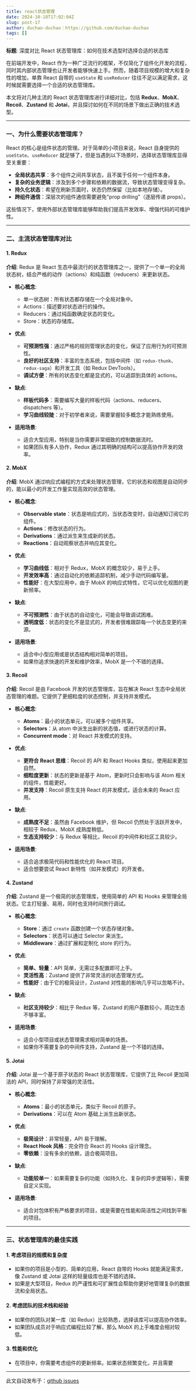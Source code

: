 ```yaml
---
title: react状态管理
date: 2024-10-18T17:02:04Z
slug: post-17
author: duchao-duchao：https://github.com/duchao-duchao
tags: []
---
```


**标题**: 深度对比 React 状态管理库：如何在技术选型时选择合适的状态库

在前端开发中，React 作为一种广泛流行的框架，不仅简化了组件化开发的流程，同时其内部状态管理也让开发者能够快速上手。然而，随着项目规模的增大和复杂性的增加，单靠 React 自带的 `useState` 和 `useReducer` 往往不足以满足需求，这时候就需要选择一个合适的状态管理库。

本文将对几种主流的 React 状态管理库进行详细对比，包括 **Redux**、**MobX**、**Recoil**、**Zustand** 和 **Jotai**，并且探讨如何在不同的场景下做出正确的技术选型。

---

### 一、为什么需要状态管理库？

React 的核心是组件状态的管理。对于简单的小项目来说，React 自身提供的 `useState`、`useReducer` 就足够了，但是当遇到以下场景时，选择状态管理库显得至关重要：

- **全局状态共享**：多个组件之间共享状态，且不属于任何一个组件本身。
- **复杂的业务逻辑**：涉及到多个步骤和依赖的数据流，导致状态管理变得复杂。
- **持久化状态**：希望在刷新页面时，状态仍然保留（比如本地存储）。
- **跨组件通信**：深层次的组件通信需要避免"prop drilling"（逐层传递 props）。

这些情况下，使用外部状态管理库能够帮助我们提高开发效率、增强代码的可维护性。

---

### 二、主流状态管理库对比

#### 1. Redux

**介绍**: Redux 是 React 生态中最流行的状态管理库之一，提供了一个单一的全局状态树，结合严格的动作（actions）和纯函数（reducers）来更新状态。

- **核心概念**: 
  - 单一状态树：所有状态都存储在一个全局对象中。
  - Actions：描述要对状态进行的操作。
  - Reducers：通过纯函数确定状态的变化。
  - Store：状态的存储库。

- **优点**:
  - **可预测性强**：通过严格的规则管理状态的变化，保证了应用行为的可预测性。
  - **良好的社区支持**：丰富的生态系统，包括中间件（如 `redux-thunk`、`redux-saga`）和开发工具（如 Redux DevTools）。
  - **调试方便**：所有的状态变化都是显式的，可以追踪到具体的 actions。

- **缺点**:
  - **样板代码多**：需要编写大量的样板代码（actions、reducers、dispatchers 等）。
  - **学习曲线较陡**：对于初学者来说，需要掌握较多概念才能熟练使用。

- **适用场景**:
  - 适合大型应用，特别是当你需要非常细致的控制数据流时。
  - 如果团队有多人协作，Redux 通过其明确的结构可以提高协作开发的效率。

#### 2. MobX

**介绍**: MobX 通过响应式编程的方式来处理状态管理，它的状态和视图是自动同步的，能以最小的开发工作量实现高效的状态管理。

- **核心概念**:
  - **Observable state**：状态是响应式的，当状态改变时，自动通知订阅它的组件。
  - **Actions**：修改状态的行为。
  - **Derivations**：通过派生来生成新的状态。
  - **Reactions**：自动观察状态并响应其变化。

- **优点**:
  - **学习曲线低**：相对于 Redux，MobX 的概念较少，易于上手。
  - **开发效率高**：通过自动化的依赖追踪机制，减少手动代码编写量。
  - **性能好**：在大型应用中，由于 MobX 的响应式特性，它可以优化视图的更新频率。

- **缺点**:
  - **不可预测性**：由于状态的自动变化，可能会导致调试困难。
  - **透明度低**：状态的变化不是显式的，开发者很难跟踪每一个状态变更的来源。

- **适用场景**:
  - 适合中小型应用或是状态结构相对简单的项目。
  - 如果你追求快速的开发和维护效率，MobX 是一个不错的选择。

#### 3. Recoil

**介绍**: Recoil 是由 Facebook 开发的状态管理库，旨在解决 React 生态中全局状态管理的难题。它提供了更细粒度的状态控制，并支持并发模式。

- **核心概念**:
  - **Atoms**：最小的状态单元，可以被多个组件共享。
  - **Selectors**：从 atom 中派生出新的状态值，或进行状态的计算。
  - **Concurrent mode**：对 React 并发模式的支持。

- **优点**:
  - **更符合 React 思维**：Recoil 的 API 和 React Hooks 类似，使用起来更加自然。
  - **细粒度更新**：状态的更新是基于 Atom，更新时只会影响与该 Atom 相关的组件，性能更好。
  - **并发支持**：Recoil 原生支持 React 的并发模式，适合未来的 React 应用。

- **缺点**:
  - **成熟度不足**：虽然由 Facebook 维护，但 Recoil 仍然处于活跃开发中，相较于 Redux、MobX 成熟度稍低。
  - **生态支持较少**：与 Redux 等相比，Recoil 的中间件和社区工具较少。

- **适用场景**:
  - 适合追求极简代码和性能优化的 React 项目。
  - 适合想要尝试 React 新特性（如并发模式）的开发者。

#### 4. Zustand

**介绍**: Zustand 是一个极简的状态管理库，使用简单的 API 和 Hooks 来管理全局状态。它主打轻量、易用，同时也支持时间旅行调试。

- **核心概念**:
  - **Store**：通过 `create` 函数创建一个状态存储对象。
  - **Selectors**：状态可以通过 Selector 来派生。
  - **Middleware**：通过扩展和定制化 store 的行为。

- **优点**:
  - **简单、轻量**：API 简单，无需过多配置即可上手。
  - **灵活性高**：Zustand 提供了非常灵活的状态管理方式。
  - **性能好**：由于它的极简设计，Zustand 对性能的影响几乎可以忽略不计。

- **缺点**:
  - **社区支持较少**：相比于 Redux 等，Zustand 的用户基数较小，周边生态不够丰富。

- **适用场景**:
  - 适合小型项目或状态管理需求相对简单的场景。
  - 如果你不需要复杂的中间件支持，Zustand 是一个不错的选择。

#### 5. Jotai

**介绍**: Jotai 是一个基于原子状态的 React 状态管理库，它提供了比 Recoil 更加简洁的 API，同时保持了非常强的灵活性。

- **核心概念**:
  - **Atoms**：最小的状态单元，类似于 Recoil 的原子。
  - **Derivations**：可以在 Atom 基础上派生出新状态。
  
- **优点**:
  - **极简设计**：非常轻量，API 易于理解。
  - **React Hook 风格**：完全符合 React 的 Hooks 设计理念。
  - **零依赖**：没有多余的依赖，适合极简项目。

- **缺点**:
  - **功能较单一**：如果需要复杂的功能（如持久化、复杂的异步逻辑等），需要自定义实现。

- **适用场景**:
  - 适合对包体积有严格要求的项目，或是需要在性能和简洁性之间找到平衡的项目。

---

### 三、状态管理库的最佳实践

#### 1. 考虑项目的规模和复杂度
- 如果你的项目是小型的、简单的应用，React 自带的 Hooks 就能满足需求，像 Zustand 或 Jotai 这样的轻量级库也是不错的选择。
- 如果是大型项目，Redux 的严谨性和可扩展性会帮助你更好地管理复杂的数据流和全局状态。

#### 2. 考虑团队的技术栈和经验
- 如果你的团队对某一库（如 Redux）比较熟悉，选择该库可以提高协作效率。
- 如果团队成员对于响应式编程比较了解，那么 MobX 的上手难度会相对较低。

#### 3. 性能和优化
- 在项目中，你需要考虑组件的更新频率。如果状态频繁变化，并且需要

---
此文自动发布于：<a href="https://github.com/duchao-duchao/dc-blog/issues/17" target="_blank">github issues</a>
